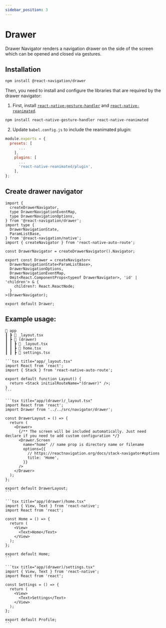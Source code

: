 ```yaml
---
sidebar_position: 3
---
```



# Drawer

Drawer Navigator renders a navigation drawer on the side of the screen which can be opened and closed via gestures.

## Installation

```bash npm2yarn
npm install @react-navigation/drawer
```

Then, you need to install and configure the libraries that are required by the drawer navigator:

1. First, install [`react-native-gesture-handler`](https://docs.swmansion.com/react-native-gesture-handler/docs/) and [`react-native-reanimated`](https://docs.swmansion.com/react-native-reanimated/).

```bash npm2yarn
npm install react-native-gesture-handler react-native-reanimated
```

2. Update `babel.config.js` to include the reanimated plugin:

```js title="babel.config.js"
module.exports = {
  presets: [
      ... 
    ],
    plugins: [
      ... 
      'react-native-reanimated/plugin',
    ],
};
```

<ReactPlayer playing controls url='/react-native-auto-route/img/drawer.mp4' />

## Create drawer navigator

```tsx title="navigator/drawer.tsx"
import {
  createDrawerNavigator,
  type DrawerNavigationEventMap,
  type DrawerNavigationOptions,
} from '@react-navigation/drawer';
import type {
  DrawerNavigationState,
  ParamListBase,
} from '@react-navigation/native';
import { createNavigator } from 'react-native-auto-route';

const DrawerNavigator = createDrawerNavigator().Navigator;

export const Drawer = createNavigator<
  DrawerNavigationState<ParamListBase>,
  DrawerNavigationOptions,
  DrawerNavigationEventMap,
  Omit<React.ComponentProps<typeof DrawerNavigator>, 'id' | 'children'> & {
    children?: React.ReactNode;
  }
>(DrawerNavigator);

export default Drawer;

```

## Example usage:

```
📂 app
┃ ┣ 📜 _layout.tsx
┃ ┣ 📂 (drawer)
┃ ┃ ┣ 📜 _layout.tsx
┃ ┃ ┣ 📜 home.tsx
┃ ┃ ┣ 📜 settings.tsx
```


<Tabs>
  <TabItem value='_layout' label='_layout' default>
  
    ```tsx title="app/_layout.tsx"
    import React from 'react';
    import { Stack } from 'react-native-auto-route';

    export default function Layout() {
      return <Stack initialRouteName="(drawer)" />;
    }
    ```
  </TabItem>
  <TabItem value='(drawer)/_layout' label='(drawer)/_layout'>
   
    ```tsx title="app/(drawer)/_layout.tsx"
    import React from 'react';
    import Drawer from '../../src/navigator/drawer';

    const DrawerLayout = () => {
      return (
        <Drawer>
          {/** The screen will be included automatically. Just need declare if you need to add custom configuration */}
          <Drawer.Screen
            name="home" // name prop is directory name or filename
            options={{
              // https://reactnavigation.org/docs/stack-navigator#options
              title: 'Home',
            }}
          />
        </Drawer>
      );
    };

    export default DrawerLayout;
    ```
  </TabItem>
  <TabItem value='(drawer)/home' label='(drawer)/home'>

    ```tsx title="app/(drawer)/home.tsx"
    import { View, Text } from 'react-native';
    import React from 'react';

    const Home = () => {
      return (
        <View>
          <Text>Home</Text>
        </View>
      );
    };

    export default Home;
    ```
  </TabItem>
  <TabItem value='(drawer)/settings' label='(drawer)/settings'>

    ```tsx title="app/(drawer)/settings.tsx"
    import { View, Text } from 'react-native';
    import React from 'react';

    const Settings = () => {
      return (
        <View>
          <Text>Settings</Text>
        </View>
      );
    };

    export default Profile;
    ```
  </TabItem>
</Tabs>
